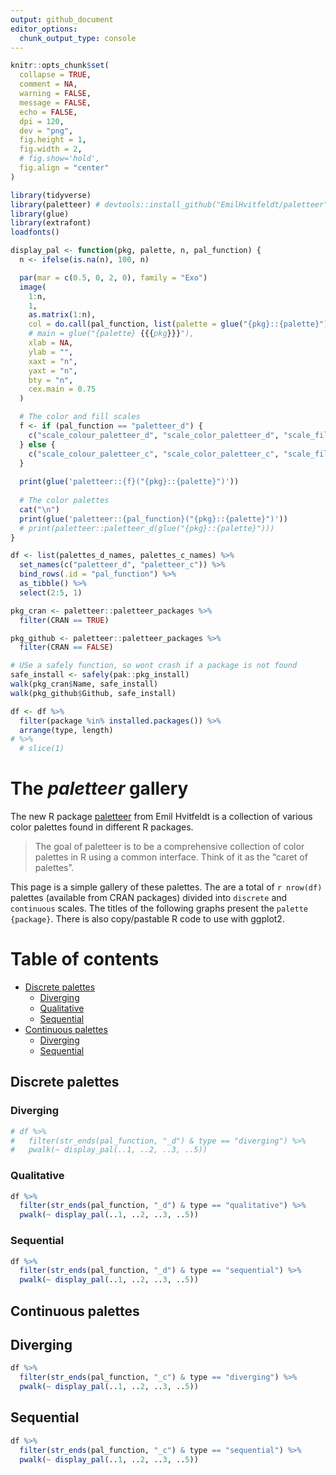 ```yaml
---
output: github_document
editor_options: 
  chunk_output_type: console
---
```


<!-- README.md is generated from README.Rmd. Please edit that file -->

```r
knitr::opts_chunk$set(
  collapse = TRUE,
  comment = NA,
  warning = FALSE,
  message = FALSE,
  echo = FALSE,
  dpi = 120,
  dev = "png",
  fig.height = 1,
  fig.width = 2,
  # fig.show='hold',
  fig.align = "center"
)

library(tidyverse)
library(paletteer) # devtools::install_github("EmilHvitfeldt/paletteer")
library(glue)
library(extrafont)
loadfonts()
```
```r
display_pal <- function(pkg, palette, n, pal_function) {
  n <- ifelse(is.na(n), 100, n)

  par(mar = c(0.5, 0, 2, 0), family = "Exo")
  image(
    1:n,
    1,
    as.matrix(1:n),
    col = do.call(pal_function, list(palette = glue("{pkg}::{palette}"), n = n)),
    # main = glue("{palette} {{{pkg}}}"),
    xlab = NA,
    ylab = "",
    xaxt = "n",
    yaxt = "n",
    bty = "n",
    cex.main = 0.75
  )

  # The color and fill scales
  f <- if (pal_function == "paletteer_d") {
    c("scale_colour_paletteer_d", "scale_color_paletteer_d", "scale_fill_paletteer_d")
  } else {
    c("scale_colour_paletteer_c", "scale_color_paletteer_c", "scale_fill_paletteer_c")
  }
  
  print(glue('paletteer::{f}("{pkg}::{palette}")'))
  
  # The color palettes
  cat("\n")
  print(glue('paletteer::{pal_function}("{pkg}::{palette}")'))
  # print(paletteer::paletteer_d(glue("{pkg}::{palette}")))
}
```

```r
df <- list(palettes_d_names, palettes_c_names) %>%
  set_names(c("paletteer_d", "paletteer_c")) %>%
  bind_rows(.id = "pal_function") %>%
  as_tibble() %>%
  select(2:5, 1)
```

```r
pkg_cran <- paletteer::paletteer_packages %>% 
  filter(CRAN == TRUE)

pkg_github <- paletteer::paletteer_packages %>% 
  filter(CRAN == FALSE)

# USe a safely function, so wont crash if a package is not found
safe_install <- safely(pak::pkg_install)
walk(pkg_cran$Name, safe_install)
walk(pkg_github$Github, safe_install)
```

```r
df <- df %>%
  filter(package %in% installed.packages()) %>% 
  arrange(type, length)
# %>% 
  # slice(1)
```

# The *paletteer* gallery

The new R package [paletteer](https://github.com/EmilHvitfeldt/paletteer) from Emil Hvitfeldt is a collection of various color palettes found in different R packages.

> The goal of paletteer is to be a comprehensive collection of color palettes in R using a common interface. Think of it as the “caret of palettes".

This page is a simple gallery of these palettes. The are a total of `r nrow(df)` palettes (available from CRAN packages) divided into `discrete` and `continuous` scales. The titles of the following graphs present the `palette {package}`. There is also copy/pastable R code to use with ggplot2.

# Table of contents

- [Discrete palettes](#discrete-palettes)
    - [Diverging](#diverging)
    - [Qualitative](#qualitative)
    - [Sequential](#sequential)
- [Continuous palettes](#continuous-palettes)
    - [Diverging](#diverging-1)
    - [Sequential](#sequential-1)

## Discrete palettes

### Diverging

```r
# df %>%
#   filter(str_ends(pal_function, "_d") & type == "diverging") %>%
#   pwalk(~ display_pal(..1, ..2, ..3, ..5))
```

### Qualitative

```r
df %>%
  filter(str_ends(pal_function, "_d") & type == "qualitative") %>%
  pwalk(~ display_pal(..1, ..2, ..3, ..5))
```

### Sequential

```r
df %>%
  filter(str_ends(pal_function, "_d") & type == "sequential") %>%
  pwalk(~ display_pal(..1, ..2, ..3, ..5))
```

## Continuous palettes

## Diverging

```r
df %>%
  filter(str_ends(pal_function, "_c") & type == "diverging") %>%
  pwalk(~ display_pal(..1, ..2, ..3, ..5))
```

## Sequential

```r
df %>%
  filter(str_ends(pal_function, "_c") & type == "sequential") %>%
  pwalk(~ display_pal(..1, ..2, ..3, ..5))
```
